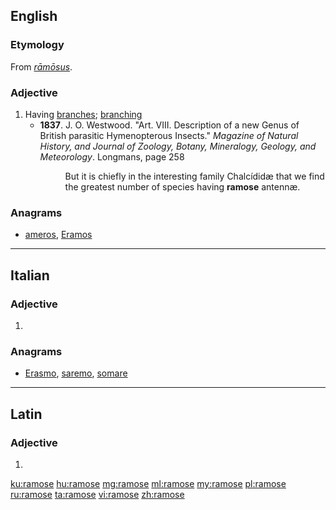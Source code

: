 ==English==

===Etymology===
From {{etyl|la|en}} ''[[ramosus|rāmōsus]]''.

===Adjective===
{{en-adj}}

# Having [[branch]]es; [[branching]]
#* '''1837'''. J. O. Westwood. "Art. VIII. Description of a new Genus of British parasitic Hymenopterous Insects." ''Magazine of Natural History, and Journal of Zoology, Botany, Mineralogy, Geology, and Meteorology''. Longmans, page 258
#*: But it is chiefly in the interesting family Chalcídidæ that we find the greatest number of species having '''ramose''' antennæ.

===Anagrams===
* [[ameros#English|ameros]], [[Eramos#English|Eramos]]

----

==Italian==

===Adjective===
{{head|it|adjective form|g=f-p}}

# {{feminine plural of|ramoso|lang=it}}

===Anagrams===
* [[Erasmo#Italian|Erasmo]], [[saremo#Italian|saremo]], [[somare#Italian|somare]]

----

==Latin==

===Adjective===
{{la-adj-form|rāmōse}}

# {{inflection of|rāmōsus||voc|m|s|lang=la}}

[[ku:ramose]]
[[hu:ramose]]
[[mg:ramose]]
[[ml:ramose]]
[[my:ramose]]
[[pl:ramose]]
[[ru:ramose]]
[[ta:ramose]]
[[vi:ramose]]
[[zh:ramose]]